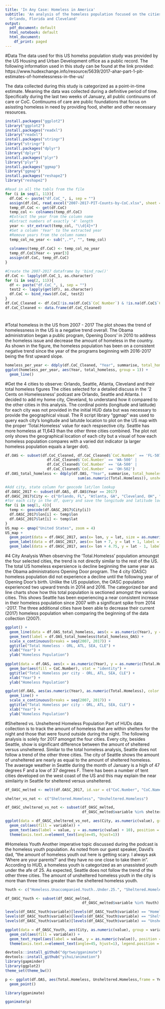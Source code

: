 ```yaml
---
title: 'In Any Case: Homeless in America'
subtitle: 'An analysis of the homeless population focused on the cities of Atlanta,
  Orlando, Florida and Cleveland'
output:
  pdf_document: default
  html_notebook: default
  html_document:
    df_print: paged
---
```


#Data
The data used for this US homelss population study was provided by the US Housing and Urban Development office as a public record. The following information used in this study can be found at the link provided:
https://www.hudexchange.info/resource/5639/2017-ahar-part-1-pit-estimates-of-homelessness-in-the-us/

The data collected during this study is categorized as a point-in-time estimate. Meaning the data was collected during a definitive period of time. Specifically during the last two weeks of January, all public continuums of care or CoC. Continuums of care are public foundations that focus on asissting homeless in need by providing food, shelter and other necessary resources.

```r
install.packages("ggplot2")
library("ggplot2")
install.packages("readxl")
library("readxl")
install.packages("stringr")
library("stringr")
install.packages("dplyr")
library("dplyr")
install.packages("plyr")
library("plyr")
install.packages("ggmap")
library("ggmap")
install.packages("reshape2")
library("reshape2")
```

<!-- #Read in the HUD data and structure for analysis  -->
<!-- The following analyis used the HUD '2007-2017-PIT-Counts-by-CoC.xlxs' file. The data provided by HUD is initially sectioned by tabs with inconsistent column lengths. Progressing from 2007 - 2017, column values or variables for observation are added so the year 2007 has the least columns and 2017 consists of all the recent observation variables. When combining all the data from 2007 - 2017 in a single df, the years that do not intially have a specific column is provided with that column name and null nulls for their measure. -->

```r
#Read in all the tabls from the file 
for (i in seq(1, 11)){
  df.CoC <- paste("df.CoC_", i, sep = "")
  assign(df.CoC, read_excel("2007-2017-PIT-Counts-by-CoC.xlsx", sheet = i))
  temp_df.CoC <- get(df.CoC)
  temp_col <- colnames(temp_df.CoC)
  #Extract the year from the column name
  #Extract numbers of exactly '4' length
  year <- str_extract(temp_col, "\\d{4}+")
  #Set a column 'Year' to the extracted year
  #Remove years from the column names
  temp_col_no_year <- sub(",.*", "", temp_col)
  
  colnames(temp_df.CoC) <- temp_col_no_year
  temp_df.CoC$Year <- year[3]
  assign(df.CoC, temp_df.CoC)
}

#Create the 2007-2017 dataframe by 'bind_row()' 
df.CoC <- lapply(df.CoC_1, as.character)
for (i in seq(2, 11)){
  df <- paste("df.CoC_", i, sep = "")
  test2 <- lapply(get(df), as.character)
  df.CoC <- bind_rows(df.CoC, test2)
}
df.CoC_Cleaned <- df.CoC[!is.na(df.CoC$`CoC Number`) & !is.na(df.CoC$`CoC Name`) & df.CoC$`Total Homeless` != '.', ]
df.CoC_Cleaned <- data.frame(df.CoC_Cleaned)

```

#
#Total homeless in the US from 2007 - 2017
The plot shows the trend of homelessness in the US is a negative trend overall. The Obama administration began a public program, Opening Doors' in 2010 to address the homeless issue and decrease the amount of homeless in the country. As shown in the figure, the homeless population has been on a consistent negative trend since the year of the programs beginning with 2016-2017 being the first upward slope.
```r
homeless_per_year <- ddply(df.CoC_Cleaned, "Year", summarise, total_homeless = sum(as.numeric(Total.Homeless)))
ggplot(homeless_per_year, aes(Year, total_homeless, group = 1)) +
  geom_line()
```

#Get the 4 cities to observe: Orlando, Seattle, Atlanta, Cleveland  and their total homeless figures
The cities selected for a detailed discuss in the '2 Cents on Homelessness' podcast are Orlando, Seattle and Atlanta. I decided to add my home city, Cleveland, to understand how it compared to the other cities in this analysis. The cordinal points (longitude and latitude) for each city was not provided in the initial HUD data but was necessary to provide the geographical visual. The R script library "ggmap" was used to query each city's longitude and laitutde location to plot on the US map with the proper 'Total.Homeless' value for each respsective city. Seattle has more homeless at 11,643 than the other three cities combined. The plot not only shows the geographical location of each city but a visual of how each homeless population compares with a varied dot indicator (a larger homeless population equals a larger dot).
```r
df.OAS <- subset(df.CoC_Cleaned, df.CoC_Cleaned$`CoC.Number` == 'FL-507' | 
                   df.CoC_Cleaned$`CoC.Number` == 'WA-500' | 
                   df.CoC_Cleaned$`CoC.Number` == 'GA-500' |
                   df.CoC_Cleaned$`CoC.Number` == 'OH-502')
df.OAS_total_homeless <- ddply(df.OAS, "Year", summarise, total_homeless_OAS =
                                 sum(as.numeric(Total.Homeless)), unsheltered = sum(as.numeric(Unsheltered.Homeless)))

#Add city, state column for geocode lat/lon lookup
df.OASC_2017 <- subset(df.OAS, df.OAS$Year == 2017)
df.OASC_2017$City <- c("Orlando, FL", "Atlanta, GA", "Cleveland, OH", "Seattle, WA")
#for each city in the df, query and save the longitude and latitude location using geocode
for (i in seq(1, 4)){
  temp <- geocode(df.OASC_2017$City[i])
  df.OASC_2017$lon[i] <- temp$lon
  df.OASC_2017$lat[i] <- temp$lat
}
US_map <- qmap("United States", zoom = 4) 
US_map +
  geom_point(data = df.OASC_2017, aes(x= lon, y = lat, size = as.numeric(Total.Homeless)), color = "red") +
  geom_label(data = df.OASC_2017, aes(x= lon + 7, y = lat + 1, label = City), size = 3, color = "red", fill = "white") +
  geom_label(data = df.OASC_2017, aes(x= lon + 4.75, y = lat - 1, label = Total.Homeless), size = 3, color = "red", fill = "white") 

```
#4 City Analysis
When observing the 'Total.Homeless' population amoungst the four selected cities, the trend is not directly similar to the rest of the US. The total US homeless expersience is decline beginning the same year as the Obama administrations Opening Door program. The 4 city (OASC) homeless population did not experience a decline until the following year of Opening Door's birth. Unlike the US population, the OASC population experienced two upward trends in 2014 and 2016. The categorized bar and line charts show how this total population is sectioned amongst the various cities. This shows Seattle has been experiencing a near consistent increase in their homeless population since 2007 with a significant spike from 2014 -2017. The three additional cities have been able to decrease their current (2017) homeless population when comparing the beginning of the data collection (2007).
```r
ggplot() +
  geom_line(data = df.OAS_total_homeless, aes(x = as.numeric(Year), y = total_homeless_OAS)) +
  geom_text(label = df.OAS_total_homeless$total_homeless_OAS) +
  scale_x_continuous(breaks = seq(2007, 2017)) +
  ggtitle("Total Homeless - ORL, ATL, SEA, CLE") +
  xlab("Year") +
  ylab("Homeless Population")
  
ggplot(data = df.OAS, aes(x = as.numeric(Year), y = as.numeric(Total.Homeless))) +
  geom_bar(aes(fill = CoC.Number), stat = "identity") +
  ggtitle("Total Homeless per city - ORL, ATL, SEA, CLE") +
  xlab("Year") +
  ylab("Homeless Population")

ggplot(df.OAS, aes(as.numeric(Year), as.numeric(Total.Homeless), color = CoC.Number)) +
  geom_line() +
  scale_x_continuous(breaks = seq(2007, 2017)) +
  ggtitle("Total Homeless per city - ORL, ATL, SEA, CLE") +
  xlab("Year") +
  ylab("Homeless Population")
```
#Sheltered vs. Unsheltered Homeless Population 
Part of HUDs data collection is to track the amount of homeless that are within shelters for the night and those that were found outside during the night. The following analysis is solely for 2017 amongst the four cities. Every city, besides Seattle, show is significant difference between the amount of sheltered versus unsheltered. Similar to the total homeless analysis, Seattle does not follow a trend of the other three cities. The city of Seattle shows the amount of unsheltered are nearly as equal to the amount of sheltered homeless. The avaerage weather in Seattle during the month of January is a high of 47 degrees F and a low of 37 degrees F. There has been a number of tent cities developed on the west coast of the US and this may explain the near similairty in Seattle for sheltered versus unsheltered.
```r
df_OASC_melted <- melt(df.OASC_2017, id.var = c("CoC.Number", "CoC.Name", "City"))

shelter_vs_not <- c("Sheltered.Homeless", "Unsheltered.Homeless")

df_OASC_sheltered_vs_not <- subset(df_OASC_melted, 
                                   df_OASC_melted$variable %in% shelter_vs_not)

ggplot(data = df_OASC_sheltered_vs_not, aes(City, as.numeric(value), group = variable)) +
  geom_col(aes(fill = variable)) +
  geom_text(aes(label = value, y = as.numeric(value) + 10), position = position_stack(vjust = 0.5)) +
  theme(axis.text.x=element_text(angle=45, hjust=1))

```
#Homeless Youth
Another imperative topic discussed during the podcast is the homeless youth population. As noted from our guest speaker, David's dad, "the amount of homeless youth out here is getting scary. I always ask 'Where are your parents?' and they have no one close to take them in". According to HUD, a homeless youth is categorized as an unassisted youth under the afe of 25. As expected, Seattle does not follow the trend of the other three cities. The amount of unsheltered homeless youth in the city is more than three times greater than the sheltered homeless youth. 
```r
Youth <- c("Homeless.Unaccompanied.Youth..Under.25.", "Sheltered.Homeless.Unaccompanied.Youth..Under.25.", "Unsheltered.Homeless.Unaccompanied.Youth..Under.25.")

df_OASC_Youth <- subset(df_OASC_melted, 
                                   df_OASC_melted$variable %in% Youth)

levels(df_OASC_Youth$variable)[levels(df_OASC_Youth$variable) == "Homeless.Unaccompanied.Youth..Under.25."] <- "Homeless.Youth"
levels(df_OASC_Youth$variable)[levels(df_OASC_Youth$variable) == "Sheltered.Homeless.Unaccompanied.Youth..Under.25."] <- "Sheltered.Youth"
levels(df_OASC_Youth$variable)[levels(df_OASC_Youth$variable) == "Unsheltered.Homeless.Unaccompanied.Youth..Under.25."] <- "Unsheltered.Youth"

ggplot(data = df_OASC_Youth, aes(City, as.numeric(value), group = variable)) +
  geom_col(aes(fill = variable)) +
  geom_text_repel(aes(label = value, y = as.numeric(value)), position = position_stack(vjust = 0.5)) +
  theme(axis.text.x=element_text(angle=45, hjust=1), legend.position = "top")
```


```r
devtools::install_github("dgrtwo/gganimate") 
devtools::install_github("yihui/animation") 
library(gapminder)
library(ggplot2)
theme_set(theme_bw())

p <- ggplot(df.OAS, aes(Total.Homeless, Unsheltered.Homeless,frame = Year)) +
  geom_point()

library(gganimate)

gganimate(p)
```


